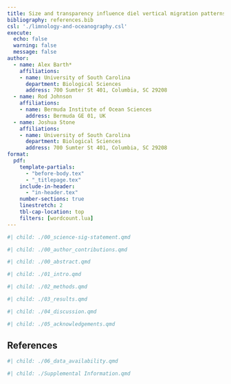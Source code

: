 ```yaml
---
title: Size and transparency influence diel vertical migration patterns in copepods.
bibliography: references.bib
csl: './limnology-and-oceanography.csl'
execute:
  echo: false
  warning: false
  message: false
author:
  - name: Alex Barth*
    affiliations:
    - name: University of South Carolina
      department: Biological Sciences
      address: 700 Sumter St 401, Columbia, SC 29208
  - name: Rod Johnson
    affiliations: 
    - name: Bermuda Institute of Ocean Sciences
      address: Bermuda GE 01, UK
  - name: Joshua Stone
    affiliations:
    - name: University of South Carolina
      department: Biological Sciences
      address: 700 Sumter St 401, Columbia, SC 29208
format:
  pdf:
    template-partials:
      - "before-body.tex"
      - "_titlepage.tex"
    include-in-header:
      - "in-header.tex"
    number-sections: true
    linestretch: 2
    tbl-cap-location: top
    filters: [wordcount.lua]
---
```



```r
#| child: ./00_science-sig-statement.qmd
```


```r
#| child: ./00_author_contributions.qmd
```


```r
#| child: ./00_abstract.qmd
```


```r
#| child: ./01_intro.qmd
```

```r
#| child: ./02_methods.qmd
```

```r
#| child: ./03_results.qmd
```

```r
#| child: ./04_discussion.qmd
```

```r
#| child: ./05_acknowledgements.qmd
```

## References
::: {#refs}
:::


```r
#| child: ./06_data_availability.qmd
```


```r
#| child: ./Supplemental Information.qmd
```

